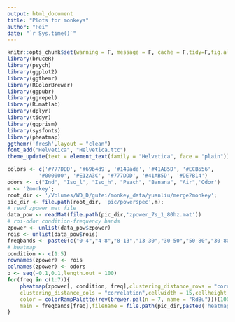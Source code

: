 ```yaml
---
output: html_document
title: "Plots for monkeys"
author: "Fei"
date: "`r Sys.time()`"
---
```


```r
knitr::opts_chunk$set(warning = F, message = F, cache = F,tidy=F,fig.align='center',fig.showtext=TRUE,results="hold",fig.show = "hold")
library(bruceR)
library(psych)
library(ggplot2)
library(ggthemr)
library(RColorBrewer)
library(ggpubr)
library(ggrepel)
library(R.matlab)
library(dplyr)
library(tidyr)
library(ggprism)
library(sysfonts)
library(pheatmap)
ggthemr('fresh',layout = "clean")
font_add("Helvetica", "Helvetica.ttc")
theme_update(text = element_text(family = "Helvetica", face = "plain"))
```

```r
colors <- c('#777DDD', '#69b4d9', '#149ade', '#41AB5D', '#ECB556',
          '#000000', '#E12A3C', '#777DDD', '#41AB5D', '#DE7B14')
odors <- c("Ind", "Iso_l", "Iso_h", "Peach", "Banana", "Air",'Odor')
m <- '2monkey';
root_dir <- '/Volumes/WD_D/gufei/monkey_data/yuanliu/merge2monkey';
pic_dir <- file.path(root_dir, 'pic/powerspec',m);
# read zpower mat file
data_pow <- readMat(file.path(pic_dir,'zpower_7s_1_80hz.mat'))
# roi-odor condition-frequency bands
zpower <- unlist(data_pow$zpower)
rois <- unlist(data_pow$rois)
freqbands <- paste0(c("0-4","4-8","8-13","13-30","30-50","50-80","30-80"),"Hz")
# heatmap
condition <- c(1:5)
rownames(zpower) <- rois
colnames(zpower) <- odors
b <- seq(-0.1,0.1,length.out = 100)
for(freq in c(1:7)){
    pheatmap(zpower[, condition, freq],clustering_distance_rows = "correlation",
    clustering_distance_cols = "correlation",cellwidth = 15,cellheight = 15,breaks = b,
    color = colorRampPalette(rev(brewer.pal(n = 7, name = "RdBu")))(100),
    main = freqbands[freq],filename = file.path(pic_dir,paste0('heatmap_',freqbands[freq],'.pdf')))
}
```